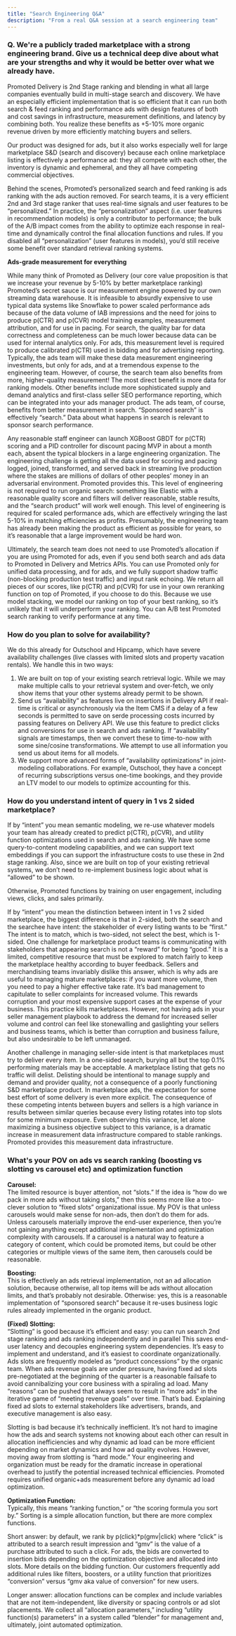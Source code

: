 ```yaml
---
title: "Search Engineering Q&A"
description: "From a real Q&A session at a search engineering team"
---
```


### Q. We're a publicly traded marketplace with a strong engineering brand. Give us a technical deep dive about what are your strengths and why it would be better over what we already have.

Promoted Delivery is 2nd Stage ranking and blending in what all large companies eventually build in multi-stage search and discovery. We have an especially efficient implementation that is so efficient that it can run both search & feed ranking and performance ads with design features of both and cost savings in infrastructure, measurement definitions, and latency by combining both. You realize these benefits as +5-10% more organic revenue driven by more efficiently matching buyers and sellers.

Our product was designed for ads, but it also works especially well for large marketplace S&D (search and discovery) because each online marketplace listing is effectively a performance ad: they all compete with each other, the inventory is dynamic and ephemeral, and they all have competing commercial objectives.

Behind the scenes, Promoted’s personalized search and feed ranking is ads ranking with the ads auction removed. For search teams, it is a very efficient 2nd and 3rd stage ranker that uses real-time signals and user features to be “personalized.” In practice, the “personalization” aspect (i.e. user features in recommendation models) is only a contributor to performance; the bulk of the A/B impact comes from the ability to optimize each response in real-time and dynamically control the final allocation functions and rules. If you disabled all “personalization” (user features in models), you’d still receive some benefit over standard retrieval ranking systems. 

**Ads-grade measurement for everything**

While many think of Promoted as Delivery (our core value proposition is that we increase your revenue by 5-10% by better marketplace ranking) Promoted’s secret sauce is our measurement engine powered by our own streaming data warehouse. It is infeasible to absurdly expensive to use typical data systems like Snowflake to power scaled performance ads because of the data volume of IAB impressions and the need for joins to produce p(CTR) and p(CVR) model training examples, measurement attribution, and for use in pacing. For search, the quality bar for data correctness and completeness can be much lower because data can be used for internal analytics only. For ads, this measurement level is required to produce calibrated p(CTR) used in bidding and for advertising reporting. Typically, the ads team will make these data measurement engineering investments, but only for ads, and at a tremendous expense to the engineering team. However, of course, the search team also benefits from more, higher-quality measurement! The most direct benefit is more data for ranking models. Other benefits include more sophisticated supply and demand analytics and first-class seller SEO performance reporting, which can be integrated into your ads manager product. The ads team, of course, benefits from better measurement in search. “Sponsored search” is effectively “search.” Data about what happens in search is relevant to sponsor search performance.

Any reasonable staff engineer can launch XGBoost GBDT for p(CTR) scoring and a PID controller for discount pacing MVP in about a month each, absent the typical blockers in a large engineering organization. The engineering challenge is getting all the data used for scoring and pacing logged, joined, transformed, and served back in streaming live production where the stakes are millions of dollars of other peoples’ money in an adversarial environment. Promoted provides this. This level of engineering is not required to run organic search: something like Elastic with a reasonable quality score and filters will deliver reasonable, stable results, and the “search product” will work well enough. This level of engineering is required for scaled performance ads, which are effectively wringing the last 5-10% in matching efficiencies as profits. Presumably, the engineering team has already been making the product as efficient as possible for years, so it’s reasonable that a large improvement would be hard won.

Ultimately, the search team does not need to use Promoted’s allocation if you are using Promoted for ads, even if you send both search and ads data to Promoted in Delivery and Metrics APIs. You can use Promoted only for unified data processing, and for ads, and we fully support shadow traffic (non-blocking production test traffic) and input rank echoing. We return all pieces of our scores, like p(CTR) and p(CVR) for use in your own reranking function on top of Promoted, if you choose to do this. Because we use model stacking, we model our ranking on top of your best ranking, so it’s unlikely that it will underperform your ranking. You can A/B test Promoted search ranking to verify performance at any time.

### How do you plan to solve for availability?

We do this already for Outschool and Hipcamp, which have severe availability challenges (live classes with limited slots and property vacation rentals). We handle this in two ways:

1. We are built on top of your existing search retrieval logic. While we may make multiple calls to your retrieval system and over-fetch, we only show items that your other systems already permit to be shown.
2. Send us “availability” as features live on insertions in Delivery API if real-time is critical or asynchronously via the Item CMS if a delay of a few seconds is permitted to save on serde processing costs incurred by passing features on Delivery API. We use this feature to predict clicks and conversions for use in search and ads ranking. If “availability” signals are timestamps, then we convert these to time-to-now with some sine/cosine transformations. We attempt to use all information you send us about items for all models.
3. We support more advanced forms of “availability optimizations” in joint-modeling collaborations. For example, Outschool, they have a concept of recurring subscriptions versus one-time bookings, and they provide an LTV model to our models to optimize accounting for this.

### How do you understand intent of query in 1 vs 2 sided marketplace?

If by “intent” you mean semantic modeling, we re-use whatever models your team has already created to predict p(CTR), p(CVR), and utility function optimizations used in search and ads ranking. We have some query-to-content modeling capabilities, and we can support text embeddings if you can support the infrastructure costs to use these in 2nd stage ranking. Also, since we are built on top of your existing retrieval systems, we don’t need to re-implement business logic about what is “allowed” to be shown.

Otherwise, Promoted functions by training on user engagement, including views, clicks, and sales primarily.

If by “intent” you mean the distinction between intent in 1 vs 2 sided marketplace, the biggest difference is that in 2-sided, both the search and the searchee have intent: the stakeholder of every listing wants to be “first.” The intent is to match, which is two-sided, not select the best, which is 1-sided. One challenge for marketplace product teams is communicating with stakeholders that appearing search is not a “reward” for being “good.” It is a limited, competitive resource that must be explored to match fairly to keep the marketplace healthy according to buyer feedback. Sellers and merchandising teams invariably dislike this answer, which is why ads are useful to managing mature marketplaces: if you want more volume, then you need to pay a higher effective take rate. It’s bad management to capitulate to seller complaints for increased volume. This rewards corruption and your most expensive support cases at the expense of your business. This practice kills marketplaces. However, not having ads in your seller management playbook to address the demand for increased seller volume and control can feel like stonewalling and gaslighting your sellers and business teams, which is better than corruption and business failure, but also undesirable to be left unmanaged.

Another challenge in managing seller-side intent is that marketplaces must try to deliver every item. In a one-sided search, burying all but the top 0.1% performing materials may be acceptable. A marketplace listing that gets no traffic will delist. Delisting should be intentional to manage supply and demand and provider quality, not a consequence of a poorly functioning S&D marketplace product. In marketplace ads, the expectation for some best effort of some delivery is even more explicit. The consequence of these competing intents between buyers and sellers is a high variance in results between similar queries because every listing rotates into top slots for some minimum exposure. Even observing this variance, let alone maximizing a business objective subject to this variance, is a dramatic increase in measurement data infrastructure compared to stable rankings. Promoted provides this measurement data infrastructure.

### What's your POV on ads vs search ranking (boosting vs slotting vs carousel etc) and optimization function

**Carousel:**  
The limited resource is buyer attention, not “slots.” If the idea is “how do we pack in more ads without taking slots,” then this seems more like a too-clever solution to “fixed slots” organizational issue. My POV is that unless carousels would make sense for non-ads, then don’t do them for ads. Unless carousels materially improve the end-user experience, then you’re not gaining anything except additional implementation and optimization complexity with carousels. If a carousel is a natural way to feature a category of content, which could be promoted items, but could be other categories or multiple views of the same item, then carousels could be reasonable. 

**Boosting:**  
This is effectively an ads retrieval implementation, not an ad allocation solution, because otherwise, all top items will be ads without allocation limits, and that’s probably not desirable. Otherwise: yes, this is a reasonable implementation of “sponsored search” because it re-uses business logic rules already implemented in the organic product.

**(Fixed) Slotting:**  
“Slotting” is good because it’s efficient and easy: you can run search 2nd stage ranking and ads ranking independently and in parallel This saves end-user latency and decouples engineering system dependencies. It’s easy to implement and understand, and it’s easiest to coordinate organizationally. Ads slots are frequently modeled as “product concessions” by the organic team. When ads revenue goals are under pressure, having fixed ad slots pre-negotiated at the beginning of the quarter is a reasonable failsafe to avoid cannibalizing your core business with a spiraling ad load. Many “reasons” can be pushed that always seem to result in “more ads” in the iterative game of “meeting revenue goals” over time. That’s bad. Explaining fixed ad slots to external stakeholders like advertisers, brands, and executive management is also easy.

Slotting is bad because it’s technically inefficient. It’s not hard to imagine how the ads and search systems not knowing about each other can result in allocation inefficiencies and why dynamic ad load can be more efficient depending on market dynamics and how ad quality evolves. However, moving away from slotting is “hard mode.” Your engineering and organization must be ready for the dramatic increase in operational overhead to justify the potential increased technical efficiencies. Promoted requires unified organic+ads measurement before any dynamic ad load optimization. 

**Optimization Function:**  
Typically, this means “ranking function,” or “the scoring formula you sort by.” Sorting is a simple allocation function, but there are more complex functions.

Short answer: by default, we rank by p(click)\*p(gmv|click) where “click” is attributed to a search result impression and “gmv” is the value of a purchase attributed to such a click. For ads, the bids are converted to insertion bids depending on the optimization objective and allocated into slots. More details on the bidding function. Our customers frequently add additional rules like filters, boosters, or a utility function that prioritizes “conversion” versus “gmv aka value of conversion” for new users.

Longer answer: allocation functions can be complex and include variables that are not item-independent, like diversity or spacing controls or ad slot placements. We collect all “allocation parameters,” including “utility function(s) parameters” in a system called “blender” for management and, ultimately, joint automated optimization.